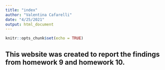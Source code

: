 ```yaml
---
title: "index"
author: "Valentina Cafarelli"
date: "4/25/2021"
output: html_document
---
```


```r
knitr::opts_chunk$set(echo = TRUE)
```

## This website was created to report the findings from homework 9 and homework 10.